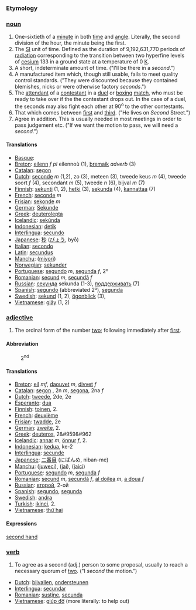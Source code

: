 ===Etymology===
===[[noun]]===

# One-sixtieth of a [[minute]] in both [[time]] and [[angle]]. Literally, the second division of the hour, the minute being the first.
# The [[SI]] unit of time.  Defined as the duration of 9,192,631,770 periods of [[radiation]] corresponding to the transition between two hyperfine levels of [[cesium]] 133 in a ground state at a temperature of 0 [[Kelvin|K]].
# A short, indeterminate amount of time. ("I'll be there in a ''second''.")
# A manufactured item which, though still usable, fails to meet quality control standards. ("They were discounted because they contained blemishes, nicks or were otherwise factory ''seconds''.")
# The [[attendant]] of a [[contestant]] in a [[duel]] or [[box|boxing]] [[match]], who must be ready to take over if the the contestant drops out. In the case of a duel, the seconds may also fight each other at 90<sup>o</sup> to the other contestants.
# That which comes between [[first]] and [[third]].  ("He lives on ''Second'' Street.")
# Agree in addition. This is usually needed in most meetings in order to pass judgement etc.  ("If we want the motion to pass, we will need a ''second''.")
====Translations====

*[[Basque]]: [[]]
*[[Breton]]: [[eilenn]] ''f pl'' eilennoù (1), [[bremaik]] ''adverb'' (3)
*[[Catalan]]: [[segon]]
*[[Dutch]]: [[seconde]] ''m'' (1,2), zo (3), meteen (3), tweede keus ''m'' (4), tweede soort ''f'' (4), secondant ''m'' (5), tweede ''n'' (6), bijval ''m'' (7)
*[[Finnish]]: [[sekunti]] (1, 2), [[hetki]] (3), [[sekunda]] (4), [[kannattaa]] (7)
*[[French]]: [[seconde]] ''m''
*[[Frisian]]: [[sekonde]] ''m''
*[[German]]: [[Sekunde]]
*[[Greek]]: [[deuterolepta]]
*[[Icelandic]]: [[sekúnda]]
*[[Indonesian]]: [[detik]]
*[[Interlingua]]: [[secundo]]
*[[Japanese]]: [[秒]] ([[びょう]], byō)
*[[Italian]]: [[secondo]]
*[[Latin]]: [[secundus]]
*[[Manchu]]: ([[miyori]])
*[[Norwegian]]: [[sekunder]]
*[[Portuguese]]: [[segundo]] ''m'', [[segunda]] ''f'', 2º
*[[Romanian]]: [[secund]] ''m'', [[secundă]] ''f''
*[[Russian]]: [[секунда]] sekunda (1-3), [[поддерживать]] (7)
*[[Spanish]]: [[segundo]] (abbreviated 2º), [[segunda]]
*[[Swedish]]: [[sekund]] (1, 2),  [[ögonblick]] (3),
*[[Vietnamese]]: [[giây]] (1, 2)

===[[adjective]]===

# The ordinal form of the number [[two]]; following immediately after [[first]].

====Abbreviation====
:2<sup>nd</sup>

====Translations====

*[[Breton]]: [[eil]] ''mf'', [[daouvet]] ''m'', [[divvet]] ''f''
*[[Catalan]]: [[segon]] , 2n ''m'', [[segona]], 2na ''f''
*[[Dutch]]: [[tweede]], 2de, 2e
*[[Esperanto]]: [[dua]]
*[[Finnish]]: [[toinen]], 2.
*[[French]]: [[deuxième]]
*[[Frisian]]: [[twadde]], 2e
*[[German]]: [[zweite]], 2.
*[[Greek]]: [[deuteros]], 2&#959&#962
*[[Icelandic]]: [[annar]] ''m'', [[önnur]] ''f'', 2.
*[[Indonesian]]: [[kedua]], ke-2
*[[Interlingua]]: [[secunde]]
*[[Japanese]]: [[二番目]] (にばんめ, niban-me)
*[[Manchu]]: ([[juweci]]), ([[jai]]), ([[jaici]])
*[[Portuguese]]: [[segundo]] ''m'', [[segunda]] ''f''
*[[Romanian]]: [[secund]] ''m'', [[secundă]] ''f'', [[al doilea]] ''m'', [[a doua]] ''f''
*[[Russian]]: [[второй]], 2-ой
*[[Spanish]]: [[segundo]], [[segunda]]
*[[Swedish]]: [[andra]]
*[[Turkish]]: [[ikinci]], 2.
*[[Vietnamese]]: [[thứ hai]]

====Expressions====
[[second hand]]

===[[verb]]===
# To agree as a second (adj.) person to some proposal, usually to reach a necessary quorum of [[two]]. ("I ''second'' the motion.")

*[[Dutch]]: [[bijvallen]], [[ondersteunen]]
*[[Interlingua]]: [[secundar]]
*[[Romanian]]: [[susţine]], [[secunda]]
*[[Vietnamese]]: [[giúp đỡ]] (more literally: to help out)